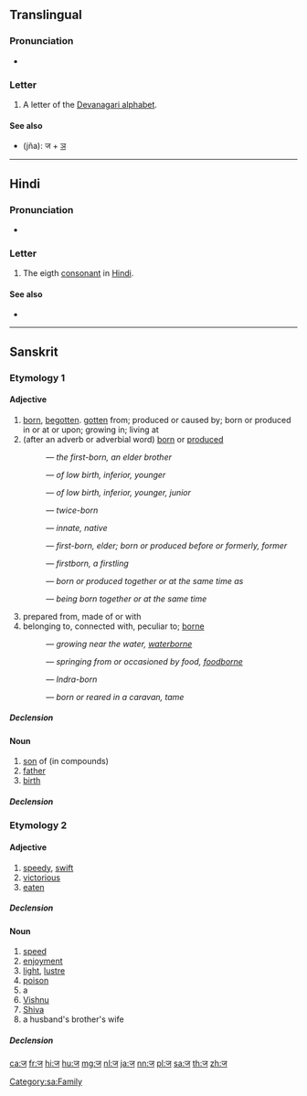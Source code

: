 {{Devanagari character info|hex=091C|name=DEVANAGARI LETTER JA|image=[[File:Deva-ज-order.gif|100px]]|previous=छ|next=झ}}
{{also|ज़}}
==Translingual==

===Pronunciation===
* {{IPA|/dʒə/|lang=mul}}

===Letter===
{{mul-Deva|ja}}

# A letter of the [[Devanagari alphabet]].

====See also====
* {{l|mul|ज्ञ}} (jña): ज + [[ञ]]

----

==Hindi==

===Pronunciation===
* {{IPA|[d͡ʒə̯]|lang=hi}}

===Letter===
{{head|hi|letter}}

# The eigth [[consonant]] in [[Hindi]].

====See also====
* {{list:Devanagari script letters/hi}}

----

==Sanskrit==

===Etymology 1===

====Adjective====
{{head|sa|adjective|sc=Deva|tr=ja}}

# [[born]], [[begotten]]. [[gotten]] from; produced or caused by; born or produced in or at or upon; growing in; living at
# (after an adverb or adverbial word) [[born]] or [[produced]]
#: {{m|sa|sc=Deva|अग्रज|tr=ágra-ja}} — ''the first-born, an elder brother''
#: {{m|sa|sc=Deva|अवरज|tr=ávara-já}} — ''of low birth, inferior, younger''
#: {{m|sa|sc=Deva|अवरज|tr=éka-já}} — ''of low birth, inferior, younger, junior''
#: {{m|sa|sc=Deva|द्विज|tr=dvi-já}} — ''twice-born''
#: {{m|sa|sc=Deva|निज|tr=ni-já}} — ''innate, native''
#: {{m|sa|sc=Deva|पूर्वज|tr=pū́rva-já}} — ''first-born, elder; born or produced before or formerly, former''
#: {{m|sa|sc=Deva|प्रथमज|tr=prathamá-já}} — ''firstborn, a firstling''
#: {{m|sa|sc=Deva|सहज|tr=sahá-já}} — ''born or produced together or at the same time as''
#: {{m|sa|sc=Deva|साकंज|tr=sākaṃ-já}} — ''being born together or at the same time''
# prepared from, made of or with
# belonging to, connected with, peculiar to; [[borne]]
#: {{m|sa|sc=Deva|अनूपज|tr=anūpá-ja}} — ''growing near the water, [[waterborne]]''
#: {{m|sa|sc=Deva|अन्नज|tr=anna-ja}} — ''springing from or occasioned by food, [[foodborne]]''
#: {{m|sa|sc=Deva|शक्रज|tr=śakrá-ja}} — ''Indra-born''
#: {{m|sa|sc=Deva|सार्थज|tr=sā-rtha-ja}} — ''born or reared in a caravan, tame''

=====Declension=====
{{sa-decl-adj|ज||j||a|ā|a}}

====Noun====
{{sa-noun|tr=ja|g=m}}

# [[son]] of (in compounds)
# [[father]]
# [[birth]]

=====Declension=====
{{sa-decl-noun-a-m|ज||j|}}

===Etymology 2===

====Adjective====
{{head|sa|adjective|sc=Deva|tr=ja}}

# [[speedy]], [[swift]]
# [[victorious]]
# [[eaten]]

=====Declension=====
{{sa-decl-adj|ज||j||a|ā|a}}

====Noun====
{{sa-noun|tr=ja|g=m}}

# [[speed]]
# [[enjoyment]]
# [[light]], [[lustre]]
# [[poison]]
# a {{m|sa|sc=Deva|पिशाच|tr=piśāca||fiend, ogre, demon, imp, malevolent or devilish being}}
# [[Vishnu]]
# [[Shiva]]
# a husband's brother's wife

=====Declension=====
{{sa-decl-noun-a-m|ज||j|}}

[[Category:sa:Family]]

[[ca:ज]]
[[fr:ज]]
[[hi:ज]]
[[hu:ज]]
[[mg:ज]]
[[nl:ज]]
[[ja:ज]]
[[nn:ज]]
[[pl:ज]]
[[sa:ज]]
[[th:ज]]
[[zh:ज]]